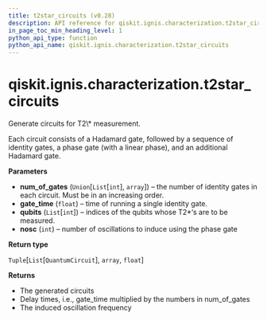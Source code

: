 ```yaml
---
title: t2star_circuits (v0.28)
description: API reference for qiskit.ignis.characterization.t2star_circuits in qiskit v0.28
in_page_toc_min_heading_level: 1
python_api_type: function
python_api_name: qiskit.ignis.characterization.t2star_circuits
---
```


<span id="qiskit-ignis-characterization-t2star-circuits" />

# qiskit.ignis.characterization.t2star\_circuits

<Function id="qiskit.ignis.characterization.t2star_circuits" isDedicatedPage={true} github="https://github.com/qiskit-community/qiskit-ignis/tree/stable/0.6/qiskit/ignis/characterization/coherence/circuits.py" signature="t2star_circuits(num_of_gates, gate_time, qubits, nosc=0)">
  Generate circuits for T2\* measurement.

  Each circuit consists of a Hadamard gate, followed by a sequence of identity gates, a phase gate (with a linear phase), and an additional Hadamard gate.

  **Parameters**

  *   **num\_of\_gates** (`Union`\[`List`\[`int`], `array`]) – the number of identity gates in each circuit. Must be in an increasing order.
  *   **gate\_time** (`float`) – time of running a single identity gate.
  *   **qubits** (`List`\[`int`]) – indices of the qubits whose T2\*‘s are to be measured.
  *   **nosc** (`int`) – number of oscillations to induce using the phase gate

  **Return type**

  `Tuple`\[`List`\[`QuantumCircuit`], `array`, `float`]

  **Returns**

  *   The generated circuits
  *   Delay times, i.e., gate\_time multiplied by the numbers in num\_of\_gates
  *   The induced oscillation frequency
</Function>

